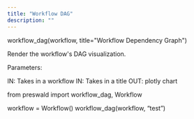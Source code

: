 ```yaml
---
title: "Workflow DAG"
description: ""
---
```


workflow_dag(workflow, title="Workflow Dependency Graph")

Render the workflow's DAG visualization.

Parameters:

IN: Takes in a workflow
IN: Takes in a title
OUT: plotly chart

from preswald import workflow_dag, Workflow

workflow = Workflow()
workflow_dag(workflow, “test”)
